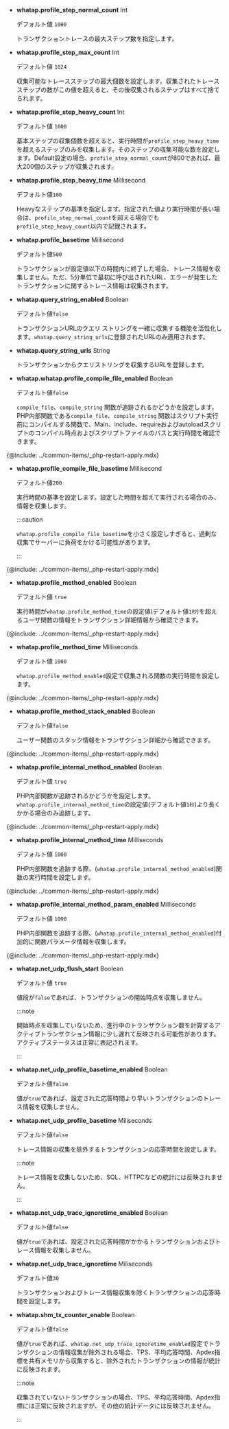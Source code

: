 - **whatap.profile_step_normal_count** <span class='type'>Int</span>

  デフォルト値 `1000`

  トランザクショントレースの最大ステップ数を指定します。

- **whatap.profile_step_max_count** <span class='type'>Int</span>

  デフォルト値 `1024`

  収集可能なトレースステップの最大個数を設定します。収集されたトレースステップの数がこの値を超えると、その後収集されるステップはすべて捨てられます。

- **whatap.profile_step_heavy_count** <span class='type'>Int</span>

  デフォルト値 `1000`

  基本ステップの収集個数を超えると、実行時間が`profile_step_heavy_time`を超えるステップのみを収集します。そのステップの収集可能な数を設定します。Default設定の場合、`profile_step_normal_count`が800であれば、最大200個のステップが収集されます。

- **whatap.profile_step_heavy_time** <span class='type'>Millisecond</span> <!-- 문장 부자연스러움 -->

  デフォルト値`100`

  Heavyなステップの基準を指定します。指定された値より実行時間が長い場合は、`profile_step_normal_count`を超える場合でも`profile_step_heavy_count`以内で記録されます。

- **whatap.profile_basetime** <span class='type'>Millisecond</span>

  デフォルト値`500`

  トランザクションが設定値以下の時間内に終了した場合、トレース情報を収集しません。ただ、5分単位で最初に呼び出されたURL、エラーが発生したトランザクションに関するトレース情報は収集されます。

- **whatap.query_string_enabled** <span class='type'>Boolean</span>

  デフォルト値`false`

  トランザクションURLのクエリ ストリングを一緒に収集する機能を活性化します。`whatap.query_string_urls`に登録されたURLのみ適用されます。

- **whatap.query_string_urls** <span class='type'>String</span>

  トランザクションからクエリストリングを収集するURLを登録します。

- **whatap.whatap.profile_compile_file_enabled** <span class='type'>Boolean</span>

  デフォルト値`false`

  `compile_file`、`compile_string` 関数が追跡されるかどうかを設定します。PHP内部関数である`compile_file`、`compile_string` 関数はスクリプト実行前にコンパイルする関数で、Main、include、requireおよびautoloadスクリプトのコンパイル時点およびスクリプトファイルのパスと実行時間を確認できます。

{@include: ../common-items/_php-restart-apply.mdx} 

- **whatap.profile_compile_file_basetime** <span class='type'>Millisecond</span>

  デフォルト値`200`

  実行時間の基準を設定します。設定した時間を超えて実行される場合のみ、情報を収集します。

  :::caution

  `whatap.profile_compile_file_basetime`を小さく設定しすぎると、過剰な収集でサーバーに負荷をかける可能性があります。

  :::

{@include: ../common-items/_php-restart-apply.mdx} 

- **whatap.profile_method_enabled** <span class='type'>Boolean</span>

  デフォルト値 `true`

  実行時間が`whatap.profile_method_time`の設定値(デフォルト値`1秒`)を超えるユーザ関数の情報をトランザクション詳細情報から確認できます。

{@include: ../common-items/_php-restart-apply.mdx} 

- **whatap.profile_method_time** <span class='type'>Milliseconds</span>

  デフォルト値 `1000`

  `whatap.profile_method_enabled`設定で収集される関数の実行時間を設定します。 

{@include: ../common-items/_php-restart-apply.mdx} 

- **whatap.profile_method_stack_enabled** <span class='type'>Boolean</span>

  デフォルト値`false`

  ユーザー関数のスタック情報をトランザクション詳細から確認できます。

{@include: ../common-items/_php-restart-apply.mdx} 

- **whatap.profile_internal_method_enabled** <span class='type'>Boolean</span>

  デフォルト値 `true`

  PHP内部関数が追跡されるかどうかを設定します。`whatap.profile_internal_method_time`の設定値(デフォルト値`1秒`)より長くかかる場合のみ追跡します。 

{@include: ../common-items/_php-restart-apply.mdx} 

- **whatap.profile_internal_method_time** <span class='type'>Milliseconds</span> <!-- 두 개가 어떻게 다른지? 0309 수정완-->

  デフォルト値 `1000`

  PHP内部関数を追跡する際、(`whatap.profile_internal_method_enabled`)関数の実行時間を設定します。 

{@include: ../common-items/_php-restart-apply.mdx} 

- **whatap.profile_internal_method_param_enabled** <span class='type'>Milliseconds</span>

  デフォルト値 `1000`

  PHP内部関数を追跡する際、(`whatap.profile_internal_method_enabled`)付加的に関数パラメータ情報を収集します。

{@include: ../common-items/_php-restart-apply.mdx} 

- **whatap.net_udp_flush_start** <span class='type'>Boolean</span>

  デフォルト値 `true`

  値段が`false`であれば、トランザクションの開始時点を収集しません。

  :::note

  開始時点を収集していないため、進行中のトランザクション数を計算するアクティブトランザクション情報に少し遅れて反映される可能性があります。アクティブステータスは正常に表記されます。

  :::

- **whatap.net_udp_profile_basetime_enabled** <span class='type'>Boolean</span>

  デフォルト値`false`

  値が`true`であれば、設定された応答時間より早いトランザクションのトレース情報を収集しません。

- **whatap.net_udp_profile_basetime** <span class='type'>Miliseconds</span>

  デフォルト値`false`

  トレース情報の収集を除外するトランザクションの応答時間を設定します。

  :::note

  トレース情報を収集しないため、SQL、HTTPCなどの統計には反映されません。

  :::

- **whatap.net_udp_trace_ignoretime_enabled** <span class='type'>Boolean</span>

  デフォルト値`false`

  値が`true`であれば、設定された応答時間がかかるトランザクションおよびトレース情報を収集しません。

- **whatap.net_udp_trace_ignoretime** <span class='type'>Miliseconds</span>

  デフォルト値`30`

  トランザクションおよびトレース情報収集を除くトランザクションの応答時間を設定します。

- **whatap.shm_tx_counter_enable** <span class='type'>Boolean</span>

  デフォルト値`false`

  値が`true`であれば、`whatap.net_udp_trace_ignoretime_enabled`設定でトランザクションの情報収集が除外される場合、TPS、平均応答時間、Apdex指標を共有メモリから収集すると、除外されたトランザクションの情報が統計に反映されます。

  :::note

  収集されていないトランザクションの場合、TPS、平均応答時間、Apdex指標には正常に反映されますが、その他の統計データには反映されません。

  :::
